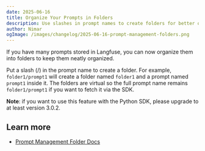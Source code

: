 ```yaml
---
date: 2025-06-16
title: Organize Your Prompts in Folders
description: Use slashes in prompt names to create folders for better organization.
author: Nimar
ogImage: /images/changelog/2025-06-16-prompt-management-folders.png
---
```



<ChangelogHeader />

If you have many prompts stored in Langfuse, you can now organize them into folders to keep them neatly organized.

Put a slash (/) in the prompt name to create a folder. For example, `folder1/prompt1` will create a folder named `folder1` and a prompt named `prompt1` inside it.
The folders are virtual so the full prompt name remains `folder1/prompt1` if you want to fetch it via the SDK.

**Note**: if you want to use this feature with the Python SDK, please upgrade to at least version 3.0.2.

## Learn more

- [Prompt Management Folder Docs](/docs/prompts/get-started#prompt-folders-for-organization)
